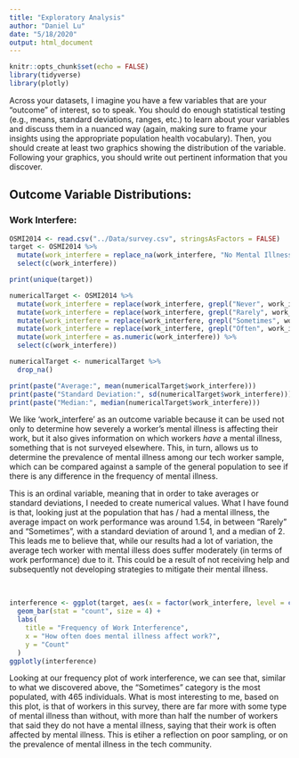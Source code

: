 ```yaml
---
title: "Exploratory Analysis"
author: "Daniel Lu"
date: "5/18/2020"
output: html_document
---
```


```r
knitr::opts_chunk$set(echo = FALSE)
library(tidyverse)
library(plotly)
```

Across your datasets, I imagine you have a few variables that are your "outcome" of interest, so to speak. You should do enough statistical testing (e.g., means, standard deviations, ranges, etc.) to learn about your variables and discuss them in a nuanced way (again, making sure to frame your insights using the appropriate population health vocabulary). Then, you should create at least two graphics showing the distribution of the variable.  Following your graphics, you should write out pertinent information that you discover. 

## Outcome Variable Distributions:

### Work Interfere:
```r
OSMI2014 <- read.csv("../Data/survey.csv", stringsAsFactors = FALSE)
target <- OSMI2014 %>% 
  mutate(work_interfere = replace_na(work_interfere, "No Mental Illness")) %>% 
  select(c(work_interfere))

print(unique(target))

numericalTarget <- OSMI2014 %>% 
  mutate(work_interfere = replace(work_interfere, grepl("Never", work_interfere), 0)) %>% 
  mutate(work_interfere = replace(work_interfere, grepl("Rarely", work_interfere), 1)) %>% 
  mutate(work_interfere = replace(work_interfere, grepl("Sometimes", work_interfere), 2)) %>% 
  mutate(work_interfere = replace(work_interfere, grepl("Often", work_interfere), 3)) %>% 
  mutate(work_interfere = as.numeric(work_interfere)) %>% 
  select(c(work_interfere))

numericalTarget <- numericalTarget %>%
  drop_na()

print(paste("Average:", mean(numericalTarget$work_interfere)))
print(paste("Standard Deviation:", sd(numericalTarget$work_interfere)))
print(paste("Median:", median(numericalTarget$work_interfere)))

```

We like 'work_interfere' as an outcome variable because it can be used not only to determine how severely a worker's mental illness is affecting their work, but it also gives information on which workers *have* a mental illness, something that is not surveyed elsewhere. This, in turn, allows us to determine the prevalence of mental illness among our tech worker sample, which can be compared against a sample of the general population to see if there is any difference in the frequency of mental illness.

This is an ordinal variable, meaning that in order to take averages or standard deviations, I needed to create numerical values. What I have found is that, looking just at the population that has / had a mental illness, the average impact on work performance was around 1.54, in between "Rarely" and "Sometimes", with a standard deviation of around 1, and a median of 2. This leads me to believe that, while our results had a lot of variation, the average tech worker with mental illess does suffer moderately (in terms of work performance) due to it. This could be a result of not receiving help and subsequently not developing strategies to mitigate their mental illness. 

<p>&nbsp;</p>

```r
interference <- ggplot(target, aes(x = factor(work_interfere, level = c('No Mental Illness', 'Never', 'Rarely', 'Sometimes', 'Often')))) +
  geom_bar(stat = "count", size = 4) + 
  labs(
    title = "Frequency of Work Interference",
    x = "How often does mental illness affect work?",
    y = "Count"
  )
ggplotly(interference)
```

Looking at our frequency plot of work interference, we can see that, similar to what we discovered above, the "Sometimes" category is the most populated, with 465 individuals. What is most interesting to me, based on this plot, is that of workers in this survey, there are far more with some type of mental illness than without, with more than half the number of workers that said they do not have a mental illness, saying that their work is often affected by mental illness. This is etiher a reflection on poor sampling, or on the prevalence of mental illness in the tech community. 



